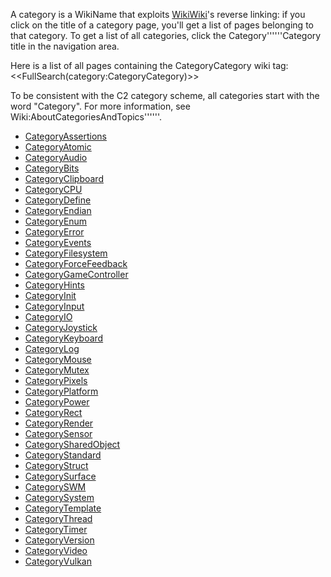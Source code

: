 <!-- # Please edit system and help pages ONLY in the master wiki! -->
<!-- # For more information, please see MoinMoin:MoinDev/Translation. -->
<!-- acl -All:write Default -->
A category is a WikiName that exploits [[Wiki:WikiWiki|WikiWiki]]'s reverse linking: if you click on the title of a category page, you'll get a list of pages belonging to that category. To get a list of all categories, click the Category''''''Category title in the navigation area.

Here is a list of all pages containing the CategoryCategory wiki tag:
<<FullSearch(category:CategoryCategory)>>

To be consistent with the C2 category scheme, all categories start with the word "Category". For more information, see Wiki:AboutCategoriesAndTopics''''''.
<!-- BEGIN CATEGORY LIST -->
* [[CategoryAssertions]]
* [[CategoryAtomic]]
* [[CategoryAudio]]
* [[CategoryBits]]
* [[CategoryClipboard]]
* [[CategoryCPU]]
* [[CategoryDefine]]
* [[CategoryEndian]]
* [[CategoryEnum]]
* [[CategoryError]]
* [[CategoryEvents]]
* [[CategoryFilesystem]]
* [[CategoryForceFeedback]]
* [[CategoryGameController]]
* [[CategoryHints]]
* [[CategoryInit]]
* [[CategoryInput]]
* [[CategoryIO]]
* [[CategoryJoystick]]
* [[CategoryKeyboard]]
* [[CategoryLog]]
* [[CategoryMouse]]
* [[CategoryMutex]]
* [[CategoryPixels]]
* [[CategoryPlatform]]
* [[CategoryPower]]
* [[CategoryRect]]
* [[CategoryRender]]
* [[CategorySensor]]
* [[CategorySharedObject]]
* [[CategoryStandard]]
* [[CategoryStruct]]
* [[CategorySurface]]
* [[CategorySWM]]
* [[CategorySystem]]
* [[CategoryTemplate]]
* [[CategoryThread]]
* [[CategoryTimer]]
* [[CategoryVersion]]
* [[CategoryVideo]]
* [[CategoryVulkan]]
<!-- END CATEGORY LIST -->
